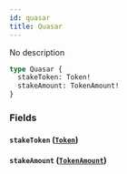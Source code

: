 ```yaml
---
id: quasar
title: Quasar
---
```



No description

```graphql
type Quasar {
  stakeToken: Token!
  stakeAmount: TokenAmount!
}
```


### Fields

#### `stakeToken` ([`Token`](../../references/objects/token))




#### `stakeAmount` ([`TokenAmount`](../../references/objects/token-amount))






